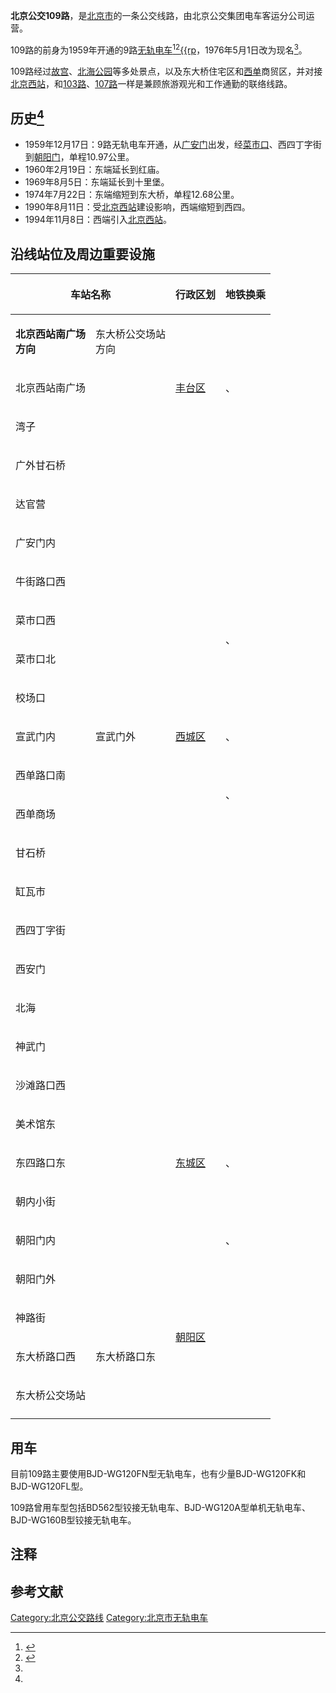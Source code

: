 {{Refimprove|time=2020-12-18T08:04:32+00:00}}
{{Infobox BJBus
|北京公交线路=109路
|代表圖像=9528665 at Chaoyangmennei (20220213122254).jpg
|圖像說明=109路目前使用的BJD-WG120FN型
|代表圖像二= Trolley Bus Line 109 in National Art Museum.jpg
|圖像說明二=109路目前使用的BJD-WG120FK/FL型<br/><small>(FL在前，FK在后)</small>
|garage1=东大桥公交场站（与[[北京公交28路|28路]]、[[北京公交350路|350路]]、[[北京公交515路|515路]]共用）<br/>北京西站交通枢纽（与[[北京公交21路|21路]]、[[北京公交65路|65路]]、[[北京公交122路|122路]]共用）|單程行車時間=83分钟|單程行駛里程=15.29公里|路線性質=无轨电车线路|終點站=东大桥公交场站|途經地點=[[马连道北街|马连道北街]]、[[广安门外大街|广安门外大街]]、[[广安门内大街|广安门内大街]]、[[宣武门外大街|宣武门外大街]]、[[西单北大街|西单北大街]]、[[西四南大街|西四南大街]]、[[西安门大街|西安门大街]]、[[文津街|文津街]]、[[景山前街|景山前街]]、[[五四大街|五四大街]]、[[东四西大街|东四西大街]]、[[朝阳门内大街|朝阳门内大街]]、[[朝阳门外大街|朝阳门外大街]]|班次頻率=5~15分钟/班|服務時間=5:00~23:00|起點站=北京西站南广场
|路線用車=BJD-WG120FK型<br/>BJD-WG120FL型<br/>BJD-WG120FN型
|open=1959年12月17日|外文名稱=Beijing Trolleybus Route 109|目前状态=运营中|客运分公司=电车客运分公司|manager=北京公交集团|name_bgcolor=lightblue|主要競爭交通=[[北京地铁|北京地铁]]{{北京地铁线路名|4|c}}<br />[[北京地铁|北京地铁]]{{北京地铁线路名|7|c}}<br />[[北京公交101路|北京公交101路]] <br/>[[北京公交102路|北京公交102路]] <br/>[[北京公交105路|北京公交105路]] <br/>[[北京公交112路|北京公交112路]]<br/>[[北京快速公交2号线|北京快速公交2号线]]|全程收費=[[人民币|RMB]]￥4{{efn|name=noteY|1=19站以内非全程票价为[[人民币|RMB]]￥2，19站（含）以外非全程票价为[[人民币|RMB]]￥3。持市政公交一卡通刷卡，普通卡享受5折优惠，学生卡享受2.5折优惠。}}
|transfers=[[北京地铁|北京地铁]]<br/>{{北京地铁线路名|1|c}}：[[西单站|西单站]] <br/>{{北京地铁线路名|2|c}}：[[朝阳门站_(北京市)|朝阳门站]]、[[宣武门站|宣武门站]] <br/>{{北京地铁线路名|4|c}}：[[西四站|西四站]] ~ [[菜市口站|菜市口站]] <br/>{{北京地铁线路名|5|c}}：[[东四站|东四站]]<br/>{{北京地铁线路名|6|c}}：[[东大桥站|东大桥站]]、[[朝阳门站_(北京市)|朝阳门站]]、[[东四站|东四站]]<br/>{{北京地铁线路名|7|c}}：[[菜市口站|菜市口站]] ~ [[北京西站|北京西站]]<br/>{{北京地铁线路名|8|c}}：[[中国美术馆站|中国美术馆站]]<br/>{{北京地铁线路名|9|c}}：[[北京西站|北京西站]]|
|走線圖=北京公交109路.svg}}
'''北京公交109路'''，是[[北京市|北京市]]的一条公交线路，由北京公交集团电车客运分公司运营。

109路的前身为1959年开通的9路[[無軌電車|无轨电车]]<ref name="modern">{{Cite book|title=当代北京城市公共交通|first=|publisher=|year=1985|location=|pages=|last=北京市公共交通总公司|isbn=}}</ref><ref name="bjbus">{{Cite book|title=北京志·市政卷·公共交通志|last=北京市地方志编纂委员会|first=|publisher=[[北京出版社|北京出版社]]|year=2002|isbn=7-200-04454-7|location=北京市|pages=}}</ref>[[無軌電車|{{rp]]，1976年5月1日改为现名{{efn|name=noteX|1=1976年5月1日，北京市公共交通总公司报请[[中华人民共和国交通运输部|交通运输部]]批准，将所有市区无轨电车线路的路号增加100。}}<ref name="bjbus" />{{rp|50}}。

109路经过[[故宫|故宫]]、[[北海公园|北海公园]]等多处景点，以及东大桥住宅区和[[西单|西单]]商贸区，并对接[[北京西站|北京西站]]，和[[北京公交103路|103路]]、[[北京公交107路|107路]]一样是兼顾旅游观光和工作通勤的联络线路。

== 历史<ref name="modern" /> ==

* 1959年12月17日：9路无轨电车开通，从[[广安门|广安门]]出发，经[[菜市口|菜市口]]、西四丁字街到[[朝阳门|朝阳门]]，单程10.97公里。
* 1960年2月19日：东端延长到红庙。
* 1969年8月5日：东端延长到十里堡。
* 1974年7月22日：东端缩短到东大桥，单程12.68公里。
* 1990年8月11日：受[[北京西站|北京西站]]建设影响，西端缩短到西四。
* 1994年11月8日：西端引入[[北京西站|北京西站]]。

== 沿线站位及周边重要设施 ==
{| class="wikitable" style="text-align: center"
! colspan="2" |车站名称
! rowspan="2" |'''行政区划'''
! colspan="2" rowspan="2" |地铁换乘
! rowspan="2" |重要设施
|-
!'''北京西站南广场<br/>方向'''
!东大桥公交场站<br/>方向
|-
| colspan="2" |北京西站南广场
|[[丰台区|丰台区]]
|{{北京地铁线路名|7|c}}、{{北京地铁线路名|9|c}}
|[[北京西站_(地铁)|北京西站]]
|[[File:China_Railways.svg|链接=https://zh.wikipedia.org/wiki/File:China_Railways.svg]] [[北京西站|北京西站]]<br/>换乘无轨电车[[北京公交65路|65路]]
|-
| colspan="2" |湾子
| rowspan="17" |[[西城区|西城区]]
|{{北京地铁线路名|7|c}}
|[[湾子站|湾子]]
|三义西里、马连道北里
|-
| colspan="2" |广外甘石桥
|
|
|三义东里、马连道东街小区<br />换乘无轨电车[[北京公交42路|42路]]
|-
| colspan="2" |达官营
|{{北京地铁线路名|7|c}}
|[[达官营站|达官营]]
|[[中国国家话剧院|国家话剧院]]、[[北京市第十四中学|北京市第十四中学]]
|-
| colspan="2" |广安门内
|{{北京地铁线路名|7|c}}
|[[广安门内站|广安门内]]
|[[报国寺_(北京)|报国寺]]
|-
| colspan="2" |牛街路口西
|
|
|[[牛街礼拜寺|牛街礼拜寺]]、[[首都医科大学宣武医院|宣武医院]]
|-
| colspan="2" |菜市口西
| rowspan="2" |{{北京地铁线路名|4|c}}、{{北京地铁线路名|7|c}}
| rowspan="2" |[[菜市口站|菜市口]]
| rowspan="2" |[[谭嗣同故居|湖南会馆]]、绍兴会馆、[[谭嗣同故居|谭嗣同故居]]
|-
| colspan="2" |菜市口北
|-
| colspan="2" |校场口
|
|
|歙县会馆
|-
|宣武门内
|宣武门外
|{{北京地铁线路名|2|c}}、{{北京地铁线路名|4|c}}
|[[宣武门站|宣武门]]
|[[宣武门天主堂|宣武门教堂]]、[[繁星戏剧村|繁星戏剧村]]
|-
| colspan="2" |西单路口南
| rowspan="2" |{{北京地铁线路名|1|c}}、{{北京地铁线路名|4|c}}
| rowspan="2" |[[西单站|西单]]
|华电大厦
|-
| colspan="2" |西单商场
|[[西单文化广场|西单文化广场]]、[[西单大悦城|西单大悦城]]、[[君太百货|君太百货]]、[[汉光百货|汉光百货]]
|-
|甘石桥
|
|{{北京地铁线路名|4|c}}
|[[灵境胡同站|灵境胡同]]
|西单老佛爷百货
|-
| colspan="2" |缸瓦市
|
|
|[[中华基督教会缸瓦市教堂|缸瓦市教堂]]、[[中国地质博物馆|中国地质博物馆]]
|-
| colspan="2" |西四丁字街
|{{北京地铁线路名|4|c}}
|[[西四站_(北京市)|西四]]
|[[西四|西四]]胡同群
|-
| colspan="2" |西安门
|
|
|[[西什库天主堂|西什库教堂]]
|-
| colspan="2" |北海
|
|
|[[北海公园|北海公园]]南门
|-
| colspan="2" |神武门
|
|
|[[故宫博物院|故宫博物院]][[神武门|神武门]]、[[景山公园|景山公园]]
|-
| colspan="2" |沙滩路口西
| rowspan="5" |[[东城区|东城区]]
|
|
|[[北京大学红楼|北大红楼]]
|-
| colspan="2" |美术馆东
|{{北京地铁线路名|8|c}}
|[[中国美术馆站|中国美术馆]]
|[[中国美术馆|中国美术馆]]
|-
| colspan="2" |东四路口东
|{{北京地铁线路名|5|c}}、{{北京地铁线路名|6|c}}
|[[东四站|东四]]
|[[东四街道_(北京市)|东四]]胡同群
|-
| colspan="2" |朝内小街
|
|
|[[孚王府|孚王府]]
|-
| colspan="2" |朝阳门内
|{{北京地铁线路名|2|c}}、{{北京地铁线路名|6|c}}
|[[朝阳门站_(北京市)|朝阳门]]
|[[银河SOHO|银河SOHO]]
|-
| colspan="2" |朝阳门外
| rowspan="4" |[[朝阳区_(北京市)|朝阳区]]
|
|
|[[中华人民共和国外交部|外交部]]
|-
| colspan="2" |神路街
|
|
|[[北京东岳庙|东岳庙]]、昆泰商城
|-
|东大桥路口西
|东大桥路口东
| rowspan="2" |{{北京地铁线路名|6|c}}
| rowspan="2" |[[东大桥站_(北京市)|东大桥]]
| rowspan="2" |蓝岛大厦、[[北京陈经纶中学|北京市陈经纶中学]]
|-
| colspan="2" |东大桥公交场站
|-
|}

== 用车 ==
目前109路主要使用BJD-WG120FN型无轨电车，也有少量BJD-WG120FK和BJD-WG120FL型。

109路曾用车型包括BD562型铰接无轨电车、BJD-WG120A型单机无轨电车、BJD-WG160B型铰接无轨电车。

== 注释 ==
{{notelist}}

== 参考文献 ==
<references />

[[Category:北京公交路线|Category:北京公交路线]]
[[Category:北京市无轨电车|Category:北京市无轨电车]]